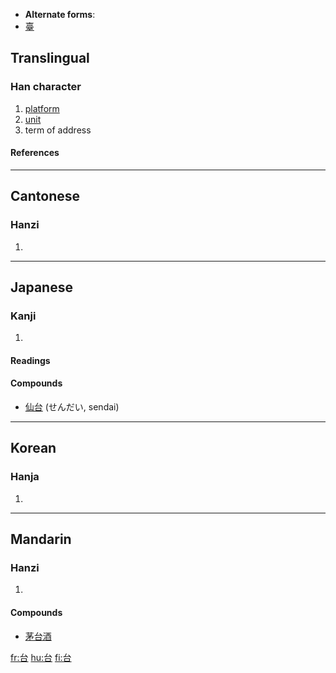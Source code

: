 * '''Alternate forms''':
* [[臺]]

==Translingual==
===Han character===
{{Han char|rn=30|rad=口|as=02|sn=5|four=2360<sub>0</sub>|canj=戈口 (IR)}}
# [[platform]]
# [[unit]]
# term of address
====References====
{{Han ref|kx=0172.130|dkj=03246|dj=0384.010|hdz=10575.020|uh=53F0|ud=21488|bh=A578|bd=42360}}
----
==Cantonese==
===Hanzi===
{{yue-hanzi|jyut=|y=toi4}}
# {{defn|Cantonese}}
----
==Japanese==
===Kanji===
{{ja-kanji|grade=2|rs=口02}}
# {{defn|Japanese}} 
====Readings====
{{ja-readings|on=[[だい]] (dai), [[たい]] (tai), [[い]] (i)|kun=[[うてな]] (utena), [[よろこぶ]] (yorokobu)}}

====Compounds====
* [[仙台]] (せんだい, sendai)
----
==Korean==
===Hanja===
{{ko-hanja|hangeul=[[태]], [[이]]|rv=tae, i|mr=t'ae, i}}
# {{defn|Korean}}
----
==Mandarin==
===Hanzi===
{{cmn-hanzi|tra=臺|pin=[[tāi]] ([[tai1]]), [[tái]] ([[tai2]]), [[yí]] ([[yi2]])|wg=t'ai<sup>1</sup>, t'ai<sup>2</sup>, i<sup>2</sup>}}
# {{defn|Mandarin}}

====Compounds====
*[[茅台酒]]

[[fr:台]]
[[hu:台]]
[[fi:台]]